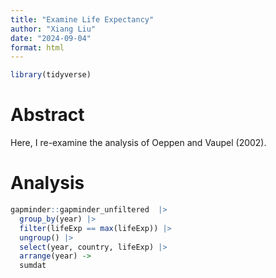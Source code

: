 ```yaml
---
title: "Examine Life Expectancy"
author: "Xiang Liu"
date: "2024-09-04"
format: html
---
```


```r
library(tidyverse)
```

# Abstract

Here, I re-examine the analysis of Oeppen and Vaupel (2002).

# Analysis

```r
gapminder::gapminder_unfiltered  |> 
  group_by(year) |>
  filter(lifeExp == max(lifeExp)) |>
  ungroup() |>
  select(year, country, lifeExp) |>
  arrange(year) ->
  sumdat
```

